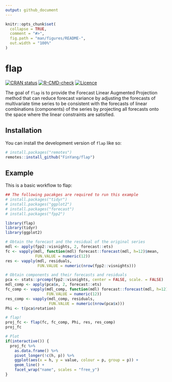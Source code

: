 ```yaml
---
output: github_document
---
```


<!-- README.md is generated from README.Rmd. Please edit that file -->

```r
knitr::opts_chunk$set(
  collapse = TRUE,
  comment = "#>",
  fig.path = "man/figures/README-",
  out.width = "100%"
)
```

# flap

<!-- badges: start -->
[![CRAN status](https://www.r-pkg.org/badges/version/flap)](https://CRAN.R-project.org/package=flap)
[![R-CMD-check](https://github.com/FinYang/flap/actions/workflows/R-CMD-check.yaml/badge.svg)](https://github.com/FinYang/flap/actions/workflows/R-CMD-check.yaml)
[![Licence](https://img.shields.io/badge/licence-GPL--3-blue.svg)](https://www.gnu.org/licenses/gpl-3.0.en.html)
<!-- badges: end -->

The goal of `flap` is to provide the Forecast Linear Augmented Projection method that can reduce forecast variance by adjusting the forecasts of multivariate time series to be consistent with the forecasts of linear combinations (components) of the series by projecting all forecasts onto the space where the linear constraints are satisfied.

## Installation

You can install the development version of `flap` like so:

``` r
# install.packages("remotes")
remotes::install_github("FinYang/flap")
```

## Example

This is a basic workflow to flap:

```r
## The following pacakges are required to run this example
# install.packages("tidyr")
# install.packages("ggplot2")
# install.packages("forecast")
# install.packages("fpp2")

library(flap)
library(tidyr)
library(ggplot2)

# Obtain the forecast and the residual of the original series
mdl <- apply(fpp2::visnights, 2, forecast::ets)
fc <- vapply(mdl, function(mdl) forecast::forecast(mdl, h=12)$mean, 
             FUN.VALUE = numeric(12))
res <- vapply(mdl, residuals, 
              FUN.VALUE = numeric(nrow(fpp2::visnights)))

# Obtain components and their forecasts and residuals
pca <- stats::prcomp(fpp2::visnights, center = FALSE, scale. = FALSE)
mdl_comp <- apply(pca$x, 2, forecast::ets)
fc_comp <- vapply(mdl_comp, function(mdl) forecast::forecast(mdl, h=12)$mean, 
                  FUN.VALUE = numeric(12))
res_comp <- vapply(mdl_comp, residuals, 
                   FUN.VALUE = numeric(nrow(pca$x)))
Phi <- t(pca$rotation)

# flap!
proj_fc <- flap(fc, fc_comp, Phi, res, res_comp)
proj_fc

# Plot
if(interactive()) {
  proj_fc %>% 
    as.data.frame() %>% 
    pivot_longer(!c(h, p)) %>% 
    ggplot(aes(x = h, y = value, colour = p, group = p)) +
    geom_line() +
    facet_wrap("name", scales = "free_y")
}

```

